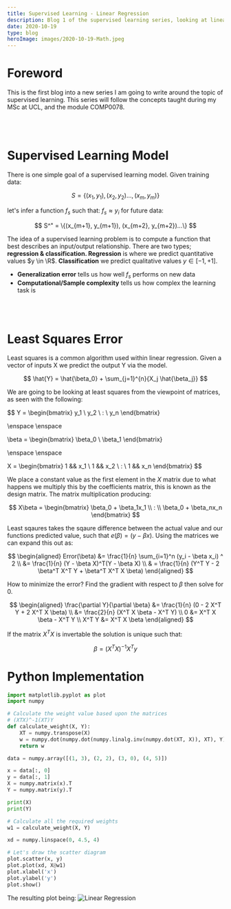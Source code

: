 ```yaml
---
title: Supervised Learning - Linear Regression
description: Blog 1 of the supervised learning series, looking at linear regression.
date: 2020-10-19
type: blog
heroImage: images/2020-10-19-Math.jpeg
---
```


# Foreword

This is the first blog into a new series I am going to write around the topic of supervised learning.
This series will follow the concepts taught during my MSc at UCL, and the module COMP0078.

<br />
<br />

# Supervised Learning Model

There is one simple goal of a supervised learning model. Given training data:

$$
S=\{(x_1, y_1), (x_2, y_2) ..., (x_m, y_m)\}
$$

let's infer a function $f_s$ such that: $f_s \approx y_i$ for future data:

$$
S^" = \{(x_{m+1}, y_{m+1}), (x_{m+2}, y_{m+2})...\}
$$

The idea of a supervised learning problem is to compute a function that best describes an input/output relationship. There are two types; **regression & classification. Regression** is where we predict quantitative values $y \in \R$. **Classification** we predict qualitative values    $y \in [-1, +1]$.

- **Generalization error** tells us how well $f_s$ performs on new data
- **Computational/Sample complexity** tells us how complex the learning task is

<br />
<br />

# Least Squares Error

Least squares is a common algorithm used within linear regression. Given a vector of inputs X we predict the output Y via the model.

$$
\hat{Y} = \hat{\beta_0} + \sum_{j=1}^{n}{X_j \hat{\beta_j}}
$$

We are going to be looking at least squares from the viewpoint of matrices, as seen with the following:

$$
  Y = \begin{bmatrix}
        y_1 \\
        y_2 \\
        : \\
        y_n
      \end{bmatrix}
 
  \enspace
  \enspace

  \beta = \begin{bmatrix}
    \beta_0 \\
    \beta_1
  \end{bmatrix}

  \enspace
  \enspace

  X = \begin{bmatrix}
    1 && x_1 \\
    1 && x_2 \\
    : \\
    1 && x_n
  \end{bmatrix}
$$

We place a constant value as the first element in the $X$ matrix due to what happens we multiply this by the coefficients matrix, this is known as the design matrix.
The matrix multiplication producing:

$$
 X\beta = \begin{bmatrix}
  \beta_0 + \beta_1x_1 \\
  : \\
  \beta_0 + \beta_nx_n 
 \end{bmatrix}
$$

Least sqaures takes the sqaure difference between the actual value and our functions predicted value, such that $e(\beta) = (y - \beta x)$. Using the matrices we can expand this out as:

$$
\begin{aligned}
Error(\beta) &= \frac{1}{n} \sum_{i=1}^n (y_i - \beta x_i) ^ 2 \\
&= \frac{1}{n} (Y - \beta X)^T(Y - \beta X) \\
& = \frac{1}{n} (Y^T Y - 2 \beta^T X^T Y + \beta^T X^T X \beta)
\end{aligned}
$$

How to minimize the error? Find the gradient with respect to $\beta$ then solve for 0.

$$
\begin{aligned}
\frac{\partial Y}{\partial \beta} &= \frac{1}{n} (0 - 2 X^T Y + 2 X^T X \beta) \\
&= \frac{2}{n} (X^T X \beta - X^T Y) \\
0 &= X^T X \beta - X^T Y \\
X^T Y &= X^T X \beta
\end{aligned}
$$

If the matrix $X^T X$ is invertable the solution is unique such that:

$$
\beta = (X^T X)^{-1} X^T y
$$

# Python Implementation

```python
import matplotlib.pyplot as plot
import numpy

# Calculate the weight value based upon the matrices
# (XTX)^-1(XT)Y
def calculate_weight(X, Y):
    XT = numpy.transpose(X)
    w = numpy.dot(numpy.dot(numpy.linalg.inv(numpy.dot(XT, X)), XT), Y)
    return w

data = numpy.array([(1, 3), (2, 2), (3, 0), (4, 5)])

x = data[:, 0]
y = data[:, 1]
X = numpy.matrix(x).T
Y = numpy.matrix(y).T

print(X)
print(Y)

# Calculate all the required weights
w1 = calculate_weight(X, Y)

xd = numpy.linspace(0, 4.5, 4)

# Let's draw the scatter diagram
plot.scatter(x, y)
plot.plot(xd, X@w1)
plot.xlabel('x')
plot.ylabel('y')
plot.show()
```
The resulting plot being:
![Linear Regression](/images/LR-Result.png)